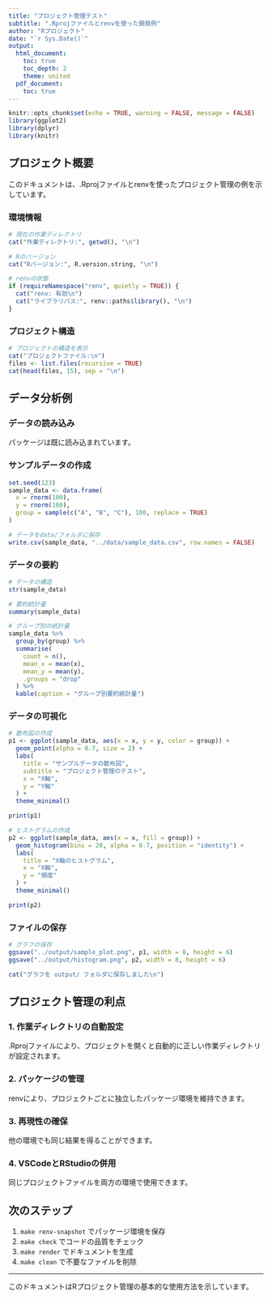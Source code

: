 ```yaml
---
title: "プロジェクト管理テスト"
subtitle: ".Rprojファイルとrenvを使った開発例"
author: "Rプロジェクト"
date: "`r Sys.Date()`"
output:
  html_document:
    toc: true
    toc_depth: 2
    theme: united
  pdf_document:
    toc: true
---
```


```r
knitr::opts_chunk$set(echo = TRUE, warning = FALSE, message = FALSE)
library(ggplot2)
library(dplyr)
library(knitr)
```

## プロジェクト概要

このドキュメントは、.Rprojファイルとrenvを使ったプロジェクト管理の例を示しています。

### 環境情報

```r
# 現在の作業ディレクトリ
cat("作業ディレクトリ:", getwd(), "\n")

# Rのバージョン
cat("Rバージョン:", R.version.string, "\n")

# renvの状態
if (requireNamespace("renv", quietly = TRUE)) {
  cat("renv: 有効\n")
  cat("ライブラリパス:", renv::paths$library(), "\n")
}
```

### プロジェクト構造

```r
# プロジェクトの構造を表示
cat("プロジェクトファイル:\n")
files <- list.files(recursive = TRUE)
cat(head(files, 15), sep = "\n")
```

## データ分析例

### データの読み込み

パッケージは既に読み込まれています。

### サンプルデータの作成

```r
set.seed(123)
sample_data <- data.frame(
  x = rnorm(100),
  y = rnorm(100),
  group = sample(c("A", "B", "C"), 100, replace = TRUE)
)

# データをdata/フォルダに保存
write.csv(sample_data, "../data/sample_data.csv", row.names = FALSE)
```

### データの要約

```r
# データの構造
str(sample_data)

# 要約統計量
summary(sample_data)

# グループ別の統計量
sample_data %>%
  group_by(group) %>%
  summarise(
    count = n(),
    mean_x = mean(x),
    mean_y = mean(y),
    .groups = "drop"
  ) %>%
  kable(caption = "グループ別要約統計量")
```

### データの可視化

```r
# 散布図の作成
p1 <- ggplot(sample_data, aes(x = x, y = y, color = group)) +
  geom_point(alpha = 0.7, size = 2) +
  labs(
    title = "サンプルデータの散布図",
    subtitle = "プロジェクト管理のテスト",
    x = "X軸",
    y = "Y軸"
  ) +
  theme_minimal()

print(p1)
```

```r
# ヒストグラムの作成
p2 <- ggplot(sample_data, aes(x = x, fill = group)) +
  geom_histogram(bins = 20, alpha = 0.7, position = "identity") +
  labs(
    title = "X軸のヒストグラム",
    x = "X軸",
    y = "頻度"
  ) +
  theme_minimal()

print(p2)
```

### ファイルの保存

```r
# グラフの保存
ggsave("../output/sample_plot.png", p1, width = 8, height = 6)
ggsave("../output/histogram.png", p2, width = 8, height = 6)

cat("グラフを output/ フォルダに保存しました\n")
```

## プロジェクト管理の利点

### 1. 作業ディレクトリの自動設定
.Rprojファイルにより、プロジェクトを開くと自動的に正しい作業ディレクトリが設定されます。

### 2. パッケージの管理
renvにより、プロジェクトごとに独立したパッケージ環境を維持できます。

### 3. 再現性の確保
他の環境でも同じ結果を得ることができます。

### 4. VSCodeとRStudioの併用
同じプロジェクトファイルを両方の環境で使用できます。

## 次のステップ

1. `make renv-snapshot` でパッケージ環境を保存
2. `make check` でコードの品質をチェック
3. `make render` でドキュメントを生成
4. `make clean` で不要なファイルを削除

---

このドキュメントはRプロジェクト管理の基本的な使用方法を示しています。

